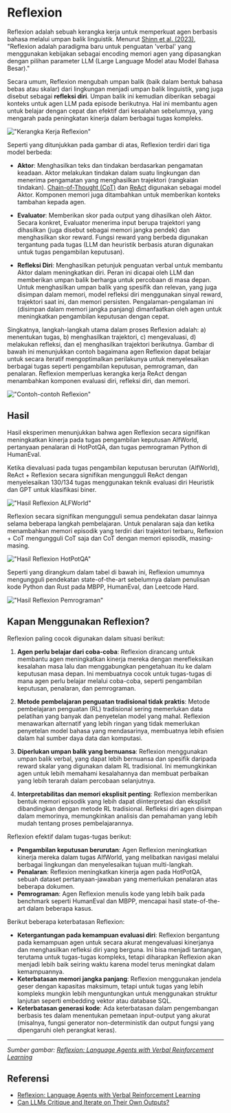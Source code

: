 
# Reflexion

Reflexion adalah sebuah kerangka kerja untuk memperkuat agen berbasis bahasa melalui umpan balik linguistik. Menurut [Shinn et al. (2023)](https://arxiv.org/pdf/2303.11366.pdf), "Reflexion adalah paradigma baru untuk penguatan 'verbal' yang menggunakan kebijakan sebagai encoding memori agen yang dipasangkan dengan pilihan parameter LLM (Large Language Model atau Model Bahasa Besar)."

Secara umum, Reflexion mengubah umpan balik (baik dalam bentuk bahasa bebas atau skalar) dari lingkungan menjadi umpan balik linguistik, yang juga disebut sebagai **refleksi diri**. Umpan balik ini kemudian diberikan sebagai konteks untuk agen LLM pada episode berikutnya. Hal ini membantu agen untuk belajar dengan cepat dan efektif dari kesalahan sebelumnya, yang mengarah pada peningkatan kinerja dalam berbagai tugas kompleks.

!["Kerangka Kerja Reflexion"](../../../img/research/reflexion.png)

Seperti yang ditunjukkan pada gambar di atas, Reflexion terdiri dari tiga model berbeda:

- **Aktor**: Menghasilkan teks dan tindakan berdasarkan pengamatan keadaan. Aktor melakukan tindakan dalam suatu lingkungan dan menerima pengamatan yang menghasilkan trajektori (rangkaian tindakan). [Chain-of-Thought (CoT)](https://www.promptingguide.ai/techniques/cot) dan [ReAct](https://www.promptingguide.ai/techniques/react) digunakan sebagai model Aktor. Komponen memori juga ditambahkan untuk memberikan konteks tambahan kepada agen.

- **Evaluator**: Memberikan skor pada output yang dihasilkan oleh Aktor. Secara konkret, Evaluator menerima input berupa trajektori yang dihasilkan (juga disebut sebagai memori jangka pendek) dan menghasilkan skor reward. Fungsi reward yang berbeda digunakan tergantung pada tugas (LLM dan heuristik berbasis aturan digunakan untuk tugas pengambilan keputusan).

- **Refleksi Diri**: Menghasilkan petunjuk penguatan verbal untuk membantu Aktor dalam meningkatkan diri. Peran ini dicapai oleh LLM dan memberikan umpan balik berharga untuk percobaan di masa depan. Untuk menghasilkan umpan balik yang spesifik dan relevan, yang juga disimpan dalam memori, model refleksi diri menggunakan sinyal reward, trajektori saat ini, dan memori persisten. Pengalaman-pengalaman ini (disimpan dalam memori jangka panjang) dimanfaatkan oleh agen untuk meningkatkan pengambilan keputusan dengan cepat.

Singkatnya, langkah-langkah utama dalam proses Reflexion adalah: a) menentukan tugas, b) menghasilkan trajektori, c) mengevaluasi, d) melakukan refleksi, dan e) menghasilkan trajektori berikutnya. Gambar di bawah ini menunjukkan contoh bagaimana agen Reflexion dapat belajar untuk secara iteratif mengoptimalkan perilakunya untuk menyelesaikan berbagai tugas seperti pengambilan keputusan, pemrograman, dan penalaran. Reflexion memperluas kerangka kerja ReAct dengan menambahkan komponen evaluasi diri, refleksi diri, dan memori.

!["Contoh-contoh Reflexion"](../../../img/research/reflexion-examples.png)

## Hasil

Hasil eksperimen menunjukkan bahwa agen Reflexion secara signifikan meningkatkan kinerja pada tugas pengambilan keputusan AlfWorld, pertanyaan penalaran di HotPotQA, dan tugas pemrograman Python di HumanEval.

Ketika dievaluasi pada tugas pengambilan keputusan berurutan (AlfWorld), ReAct + Reflexion secara signifikan mengungguli ReAct dengan menyelesaikan 130/134 tugas menggunakan teknik evaluasi diri Heuristik dan GPT untuk klasifikasi biner.

!["Hasil Reflexion ALFWorld"](../../../img/research/reflexion-alfworld.png)

Reflexion secara signifikan mengungguli semua pendekatan dasar lainnya selama beberapa langkah pembelajaran. Untuk penalaran saja dan ketika menambahkan memori episodik yang terdiri dari trajektori terbaru, Reflexion + CoT mengungguli CoT saja dan CoT dengan memori episodik, masing-masing.

!["Hasil Reflexion HotPotQA"](../../../img/research/reflexion-hotpotqa.png)

Seperti yang dirangkum dalam tabel di bawah ini, Reflexion umumnya mengungguli pendekatan state-of-the-art sebelumnya dalam penulisan kode Python dan Rust pada MBPP, HumanEval, dan Leetcode Hard.

!["Hasil Reflexion Pemrograman"](../../../img/research/reflexion-programming.png)

## Kapan Menggunakan Reflexion?

Reflexion paling cocok digunakan dalam situasi berikut:

1. **Agen perlu belajar dari coba-coba**: Reflexion dirancang untuk membantu agen meningkatkan kinerja mereka dengan merefleksikan kesalahan masa lalu dan menggabungkan pengetahuan itu ke dalam keputusan masa depan. Ini membuatnya cocok untuk tugas-tugas di mana agen perlu belajar melalui coba-coba, seperti pengambilan keputusan, penalaran, dan pemrograman.

2. **Metode pembelajaran penguatan tradisional tidak praktis**: Metode pembelajaran penguatan (RL) tradisional sering memerlukan data pelatihan yang banyak dan penyetelan model yang mahal. Reflexion menawarkan alternatif yang lebih ringan yang tidak memerlukan penyetelan model bahasa yang mendasarinya, membuatnya lebih efisien dalam hal sumber daya data dan komputasi.

3. **Diperlukan umpan balik yang bernuansa**: Reflexion menggunakan umpan balik verbal, yang dapat lebih bernuansa dan spesifik daripada reward skalar yang digunakan dalam RL tradisional. Ini memungkinkan agen untuk lebih memahami kesalahannya dan membuat perbaikan yang lebih terarah dalam percobaan selanjutnya.

4. **Interpretabilitas dan memori eksplisit penting**: Reflexion memberikan bentuk memori episodik yang lebih dapat diinterpretasi dan eksplisit dibandingkan dengan metode RL tradisional. Refleksi diri agen disimpan dalam memorinya, memungkinkan analisis dan pemahaman yang lebih mudah tentang proses pembelajarannya.

Reflexion efektif dalam tugas-tugas berikut:

- **Pengambilan keputusan berurutan**: Agen Reflexion meningkatkan kinerja mereka dalam tugas AlfWorld, yang melibatkan navigasi melalui berbagai lingkungan dan menyelesaikan tujuan multi-langkah.
- **Penalaran**: Reflexion meningkatkan kinerja agen pada HotPotQA, sebuah dataset pertanyaan-jawaban yang memerlukan penalaran atas beberapa dokumen.
- **Pemrograman**: Agen Reflexion menulis kode yang lebih baik pada benchmark seperti HumanEval dan MBPP, mencapai hasil state-of-the-art dalam beberapa kasus.

Berikut beberapa keterbatasan Reflexion:

- **Ketergantungan pada kemampuan evaluasi diri**: Reflexion bergantung pada kemampuan agen untuk secara akurat mengevaluasi kinerjanya dan menghasilkan refleksi diri yang berguna. Ini bisa menjadi tantangan, terutama untuk tugas-tugas kompleks, tetapi diharapkan Reflexion akan menjadi lebih baik seiring waktu karena model terus meningkat dalam kemampuannya.
- **Keterbatasan memori jangka panjang**: Reflexion menggunakan jendela geser dengan kapasitas maksimum, tetapi untuk tugas yang lebih kompleks mungkin lebih menguntungkan untuk menggunakan struktur lanjutan seperti embedding vektor atau database SQL.
- **Keterbatasan generasi kode**: Ada keterbatasan dalam pengembangan berbasis tes dalam menentukan pemetaan input-output yang akurat (misalnya, fungsi generator non-deterministik dan output fungsi yang dipengaruhi oleh perangkat keras).

---

*Sumber gambar: [Reflexion: Language Agents with Verbal Reinforcement Learning](https://arxiv.org/pdf/2303.11366.pdf)*

## Referensi

- [Reflexion: Language Agents with Verbal Reinforcement Learning](https://arxiv.org/pdf/2303.11366.pdf)
- [Can LLMs Critique and Iterate on Their Own Outputs?](https://evjang.com/2023/03/26/self-reflection.html)
